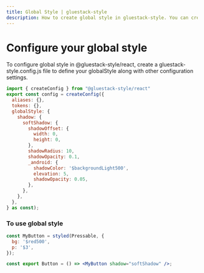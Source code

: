 ```yaml
---
title: Global Style | gluestack-style
description: How to create global style in gluestack-style. You can create your global style by passing it as third argument to createConfig function from `gluestack-style.config.js`.
---
```



<Meta title="configuration/Global Style" />

# Configure your global style

To configure global style in @gluestack-style/react, create a gluestack-style.config.js file to define your globalStyle along with other configuration settings.

```jsx
import { createConfig } from "@gluestack-style/react"
export const config = createConfig({
  aliases: {},
  tokens: {},
  globalStyle: {
    shadow: {
      softShadow: {
        shadowOffset: {
          width: 0,
          height: 0,
        },
        shadowRadius: 10,
        shadowOpacity: 0.1,
        _android: {
          shadowColor: '$backgroundLight500',
          elevation: 5,
          shadowOpacity: 0.05,
        },
      },
    },
  },
} as const);

```

### To use global style

```jsx
const MyButton = styled(Pressable, {
  bg: '$red500',
  p: '$3',
});

const export Button = () => <MyButton shadow="softShadow" />;
```

